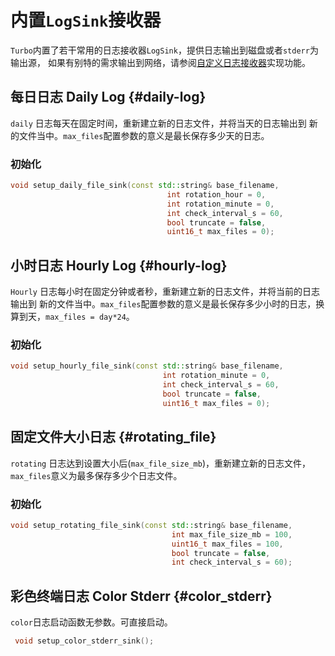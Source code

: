 # 内置`LogSink`接收器

`Turbo`内置了若干常用的日志接收器`LogSink`，提供日志输出到磁盘或者`stderr`为输出源，
如果有别特的需求输出到网络，请参阅[自定义日志接收器](sinks.mdx)实现功能。

## 每日日志 Daily Log {#daily-log}

`daily` 日志每天在固定时间，重新建立新的日志文件，并将当天的日志输出到
新的文件当中。`max_files`配置参数的意义是最长保存多少天的日志。

### 初始化
```c++
void setup_daily_file_sink(const std::string& base_filename,
                                   int rotation_hour = 0,
                                   int rotation_minute = 0,
                                   int check_interval_s = 60,
                                   bool truncate = false,
                                   uint16_t max_files = 0);
```

## 小时日志 Hourly Log {#hourly-log}

`Hourly` 日志每小时在固定分钟或者秒，重新建立新的日志文件，并将当前的日志输出到
新的文件当中。`max_files`配置参数的意义是最长保存多少小时的日志，换算到天，`max_files = day*24`。

### 初始化
```c++
void setup_hourly_file_sink(const std::string& base_filename,
                                  int rotation_minute = 0,
                                  int check_interval_s = 60,
                                  bool truncate = false,
                                  uint16_t max_files = 0);
```

## 固定文件大小日志 {#rotating_file}

`rotating` 日志达到设置大小后(`max_file_size_mb`)，重新建立新的日志文件，
`max_files`意义为最多保存多少个日志文件。

### 初始化
```c++
void setup_rotating_file_sink(const std::string& base_filename,
                                    int max_file_size_mb = 100,
                                    uint16_t max_files = 100,
                                    bool truncate = false,
                                    int check_interval_s = 60);
```

## 彩色终端日志 Color Stderr {#color_stderr}

`color`日志启动函数无参数。可直接启动。

```c++
 void setup_color_stderr_sink();
```
